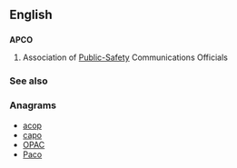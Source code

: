 ==English==

==={{abbreviation-old|en}}===
'''APCO'''

# Association of [[public safety|Public-Safety]] Communications Officials

===See also===
{{projectlinks
|pedia|page1=Association of Public-Safety Communications Officials-International|label1=APCO}}

===Anagrams===
* [[acop#English|acop]] 
* [[capo#English|capo]]
* [[OPAC#English|OPAC]]
* [[Paco#English|Paco]]